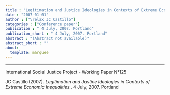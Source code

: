 ```yaml
---
title : "Legitimation and Justice Ideologies in Contexts of Extreme Economic Inequalities."
date : "2007-01-01"
author : ["\relax JC Castillo"]
categories : ["Conference paper"]
publication : " 4 July, 2007. Portland"
publication_short : " 4 July, 2007. Portland"
abstract : "(Abstract not available)"
abstract_short : ""
about:
  template: marquee
---
```

---
International Social Justice Project - Working Paper N°125


::: {.callout-note title="How to cite this work"}

\relax JC Castillo (2007). *Legitimation and Justice Ideologies in Contexts of Extreme Economic Inequalities.*.  4 July, 2007. Portland

:::

